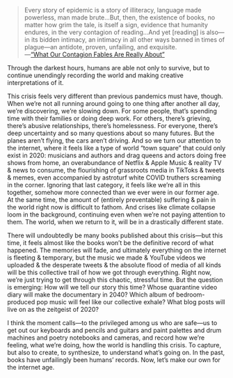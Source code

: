 > Every story of epidemic is a story of illiteracy, language made powerless, man made brute…But, then, the existence of books, no matter how grim the tale, is itself a sign, evidence that humanity endures, in the very contagion of reading…And yet [reading] is also—in its bidden intimacy, an intimacy in all other ways banned in times of plague—an antidote, proven, unfailing, and exquisite.  
> —[“What Our Contagion Fables Are Really About”](https://www.newyorker.com/magazine/2020/03/30/what-our-contagion-fables-are-really-about)

Through the darkest hours, humans are able not only to survive, but to continue unendingly recording the world and making creative interpretations of it.

This crisis feels very different than previous pandemics must have, though. When we’re not all running around going to one thing after another all day, we’re discovering, we’re slowing down. For some people, that’s spending time with their families or doing deep work. For others, there’s grieving, there’s abusive relationships, there’s homelessness. For everyone, there’s deep uncertainty and so many questions about so many futures. But the planes aren’t flying, the cars aren’t driving. And so we turn our attention to the internet, where it feels like a type of world “town square” that could only exist in 2020: musicians and authors and drag queens and actors doing free shows from home, an overabundance of Netflix & Apple Music & reality TV & news to consume, the flourishing of grassroots media in TikToks & tweets & memes, even accompanied by astroturf white COVID truthers screaming in the corner. Ignoring that last category, it feels like we’re all in this together, somehow more connected than we ever were in our former age. At the same time, the amount of (entirely preventable) suffering & pain in the world right now is difficult to fathom. And crises like climate collapse loom in the background, continuing even when we’re not paying attention to them. The world, when we return to it, will be in a drastically different state.

There will undoubtedly be many books published about this crisis—but this time, it feels almost like the books won’t be the definitive record of what happened. The memories will fade, and ultimately everything on the internet is fleeting & temporary, but the music we made & YouTube videos we uploaded & the desperate tweets & the absolute flood of media of all kinds will be this collective trail of how we got through everything. Right now, we’re just trying to get through this chaotic, stressful time. But the question is emerging: How will we tell our story this time? Whose quarantine video diary will make the documentary in 2040? Which album of bedroom-produced pop music will feel like our collective exhale? What blog posts will live on as the zeitgeist of 2020?

I think the moment calls—to the privileged among us who are safe—us to get out our keyboards and pencils and guitars and paint palettes and drum machines and poetry notebooks and cameras, and record how we’re feeling, what we’re doing, how the world is handling this crisis. To capture, but also to create, to synthesize, to understand what’s going on. In the past, books have unfailingly been humans’ records. Now, let’s make our own for the internet age.